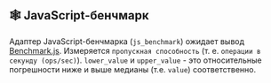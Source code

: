 ## 🕸 JavaScript-бенчмарк

Адаптер JavaScript-бенчмарка (`js_benchmark`) ожидает вывод [Benchmark.js](https://github.com/bestiejs/benchmark.js).
Измеряется `пропускная способность` (т. е. `операции в секунду (ops/sec)`).
`lower_value` и `upper_value` - это относительные погрешности ниже и выше медианы (т.е. `value`) соответственно.